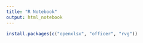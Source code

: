 ```yaml
---
title: "R Notebook"
output: html_notebook
---
```


```r
install.packages(c("openxlsx", "officer", "rvg"))
```


